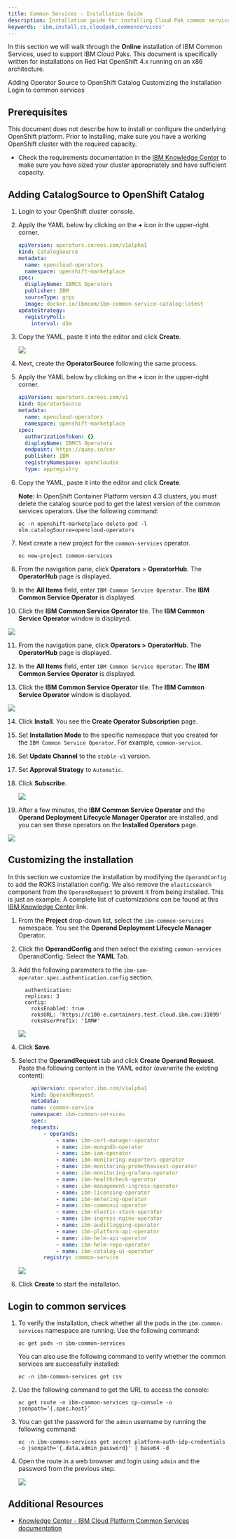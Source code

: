 ```yaml
---
title: Common Services - Installation Guide
description: Installation guide for installing Cloud Pak common services
keywords: 'ibm,install,cs,cloudpak,commonservices'
---
```


<PageDescription>

In this section we will walk through the **Online** installation of 
IBM Common Services, used to support IBM Cloud Paks. This 
document is specifically written for installations on Red Hat 
OpenShift 4.x running on an x86 architecture. 

</PageDescription>

<AnchorLinks>
  <AnchorLink>Adding Operator Source to OpenShift Catalog</AnchorLink>
  <AnchorLink>Customizing the installation</AnchorLink>
  <AnchorLink>Login to common services</AnchorLink>
</AnchorLinks>

## Prerequisites

This document does not describe how to install or configure the 
underlying OpenShift platform. Prior to installing, make sure you have 
a working OpenShift cluster with the required capacity.

- Check the requirements documentation in the 
[IBM Knowledge Center](https://www.ibm.com/support/knowledgecenter/SSHKN6/installer/3.x.x/preparation.html) 
to make sure you have sized your cluster 
appropriately and have sufficient capacity.

## Adding CatalogSource to OpenShift Catalog

1. Login to your OpenShift cluster console.

2. Apply the YAML below by clicking on the **+** icon in the upper-right 
corner.

   ```yaml
   apiVersion: operators.coreos.com/v1alpha1
   kind: CatalogSource
   metadata:
     name: opencloud-operators
     namespace: openshift-marketplace
   spec:
     displayName: IBMCS Operators
     publisher: IBM
     sourceType: grpc
     image: docker.io/ibmcom/ibm-common-service-catalog:latest
   updateStrategy:
     registryPoll:
       interval: 45m
   ```

3. Copy the YAML, paste it into the editor and click **Create**. 

    ![](s_86E1C612A8E4034D60635859136C69E365CCD6AF40EB763B06F97C01BB20953F_1594228030050_image.png)

4. Next, create the **OperatorSource** following the same process.

5. Apply the YAML below by clicking on the **+** icon in the upper-right 
corner.

   ```yaml
   apiVersion: operators.coreos.com/v1
   kind: OperatorSource
   metadata:
     name: opencloud-operators
     namespace: openshift-marketplace
   spec:
     authorizationToken: {}
     displayName: IBMCS Operators
     endpoint: https://quay.io/cnr
     publisher: IBM
     registryNamespace: opencloudio
     type: appregistry
   ```

6. Copy the YAML, paste it into the editor and click **Create**. 

    **Note:** In OpenShift Container Platform version 4.3 clusters, you must delete the catalog source pod to get the latest version of the common services operators. Use the following command:
    ```
    oc -n openshift-marketplace delete pod -l olm.catalogSource=opencloud-operators
    ```

7. Next create a new project for the `common-services` operator.

    ```
    oc new-project common-services
    ```

8. From the navigation pane, click **Operators** > **OperatorHub**. 
The **OperatorHub** page is displayed.

9. In the **All Items** field, enter `IBM Common Service Operator`. 
The **IBM Common Service Operator** is displayed.

10. Click the **IBM Common Service Operator** tile. 
The **IBM Common Service Operator** window is displayed.

   ![](s_86E1C612A8E4034D60635859136C69E365CCD6AF40EB763B06F97C01BB20953F_1594228775679_image.png)

11. From the navigation pane, click **Operators > OperatorHub**. 
The **OperatorHub** page is displayed.

12. In the **All Items** field, enter `IBM Common Service Operator`. 
The **IBM Common Service Operator** is displayed.

13. Click the **IBM Common Service Operator** tile. 
The **IBM Common Service Operator** window is displayed.

   ![](https://paper-attachments.dropbox.com/s_86E1C612A8E4034D60635859136C69E365CCD6AF40EB763B06F97C01BB20953F_1594228775679_image.png)

14. Click **Install**. You see the **Create Operator Subscription** page.

15. Set **Installation Mode** to the specific namespace that you created 
for the `IBM Common Service Operator`. For example, `common-service`.

16. Set **Update Channel** to the `stable-v1` version.

17. Set **Approval Strategy** to `Automatic`.

18. Click **Subscribe**. 

    ![](s_86E1C612A8E4034D60635859136C69E365CCD6AF40EB763B06F97C01BB20953F_1594228836685_image.png)

19. After a few minutes, the **IBM Common Service Operator** and the 
**Operand Deployment Lifecycle Manager Operator** are installed, 
and you can see these operators on the **Installed Operators** page.

   ![](s_86E1C612A8E4034D60635859136C69E365CCD6AF40EB763B06F97C01BB20953F_1594228923197_image.png)

## Customizing the installation

In this section we customize the installation by modifying the 
`OperandConfig` to add the ROKS installation config. We also remove the 
`elasticsearch` component from the `OperandRequest` to prevent it from 
being installed. This is just an example. A complete list of 
customizations can be found at this 
[IBM Knowledge Center](https://www.ibm.com/support/knowledgecenter/SSHKN6/installer/1.x.x/config_operand.html)
link.

1. From the **Project** drop-down list, select the `ibm-common-services` 
namespace. You see the **Operand Deployment Lifecycle Manager** Operator.

2. Click the **OperandConfig** and then select the existing 
`common-services` OperandConfig.
Select the **YAML** Tab.

3. Add the following parameters to the 
`ibm-iam-operator.spec.authentication.config` section.

   ```
     authentication:
     replicas: 3
     config:
       roksEnabled: true
       roksURL: 'https://c100-e.containers.test.cloud.ibm.com:31099'
       roksUserPrefix: 'IAM#'
   ```

   ![](s_86E1C612A8E4034D60635859136C69E365CCD6AF40EB763B06F97C01BB20953F_1594229927103_image.png)

4. Click **Save**.

5. Select the **OperandRequest** tab and click **Create Operand Request**. Paste the following content in the YAML editor (overwrite the existing content):

    ```yaml
        apiVersion: operator.ibm.com/v1alpha1
        kind: OperandRequest
        metadata:
        name: common-service
        namespace: ibm-common-services
        spec:
        requests:
            - operands:
                - name: ibm-cert-manager-operator
                - name: ibm-mongodb-operator
                - name: ibm-iam-operator
                - name: ibm-monitoring-exporters-operator
                - name: ibm-monitoring-prometheusext-operator
                - name: ibm-monitoring-grafana-operator
                - name: ibm-healthcheck-operator
                - name: ibm-management-ingress-operator
                - name: ibm-licensing-operator
                - name: ibm-metering-operator
                - name: ibm-commonui-operator
                - name: ibm-elastic-stack-operator
                - name: ibm-ingress-nginx-operator
                - name: ibm-auditlogging-operator
                - name: ibm-platform-api-operator
                - name: ibm-helm-api-operator
                - name: ibm-helm-repo-operator
                - name: ibm-catalog-ui-operator
            registry: common-service
    ```

    ![](s_86E1C612A8E4034D60635859136C69E365CCD6AF40EB763B06F97C01BB20953F_1594230335199_image.png)

6. Click **Create** to start the installaton.

## Login to common services


1. To verify the installation, check whether all the pods in the 
`ibm-common-services` namespace are running. Use the following 
command:

   ```
   oc get pods -n ibm-common-services
   ```

   You can also use the following command to verify whether the common services are successfully installed:

   ```
   oc -n ibm-common-services get csv
   ```

2. Use the following command to get the URL to access the console:
    
   ```
   oc get route -n ibm-common-services cp-console -o jsonpath=‘{.spec.host}’
   ```

3. You can get the password for the `admin` username by running the 
following command:

   ```
   oc -n ibm-common-services get secret platform-auth-idp-credentials -o jsonpath='{.data.admin_password}' | base64 -d
   ```
   
4. Open the route in a web browser and login using `admin` and the password from the previous step.

    ![](s_86E1C612A8E4034D60635859136C69E365CCD6AF40EB763B06F97C01BB20953F_1594232899596_image.png)

## Additional Resources
* <a href="https://www.ibm.com/support/knowledgecenter/SSHKN6/kc_welcome_cs.html">Knowledge Center - IBM Cloud Platform Common Services documentation</a>
